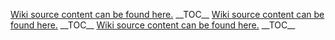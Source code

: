 ﻿<a href='https://github.com/department-of-veterans-affairs/ES-ASG/raw/master/Projects/ES%20ASG/ES%20ASG%20API%20Playbook%20Project/Content/09.05%20ASG_API%20Playbook_Message%20Process%20Failures%20and%20Retries_Section'>Wiki source content can be found here.</a>
__TOC__
<a href='https://github.com/department-of-veterans-affairs/ES-ASG/raw/master/Projects/ES%20ASG/ES%20ASG%20API%20Playbook%20Project/Content/09.05%20ASG_API%20Playbook_Message%20Process%20Failures%20and%20Retries_Section'>Wiki source content can be found here.</a>
__TOC__
<a href='https://github.com/department-of-veterans-affairs/ES-ASG/raw/master/Projects/ES%20ASG/ES%20ASG%20API%20Playbook%20Project/Content/09.05%20ASG_API%20Playbook_Message%20Process%20Failures%20and%20Retries_Section'>Wiki source content can be found here.</a>
__TOC__






